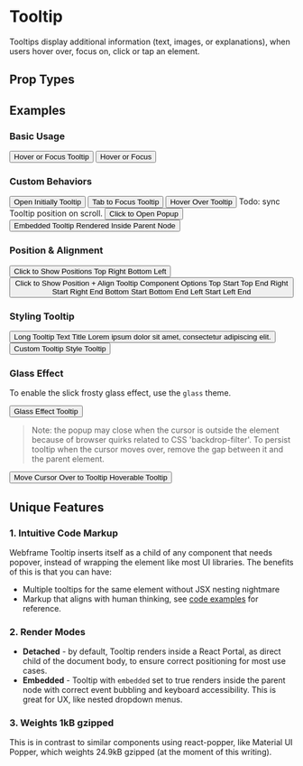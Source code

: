 
# Tooltip

Tooltips display additional information (text, images, or explanations), when users hover over, focus on, click or tap an element.

## Prop Types

<PropsTable component={Tooltip} />

## Examples

### Basic Usage

<CodeExample desc='Default Tooltip'>
  <Button>
    <Text>Hover or Focus</Text>
    <Tooltip>Tooltip</Tooltip>
  </Button>
</CodeExample>

<CodeExample desc='As `tooltip` property of `Button`'>
  <Button tooltip='Tooltip'>
    <Text>Hover or Focus</Text>
  </Button>
</CodeExample>

### Custom Behaviors

<CodeExample desc='Show Tooltip initially'>
  <Button>
    <Text>Open Initially</Text>
    <Tooltip openInitially>Tooltip</Tooltip>
  </Button>
</CodeExample>

<CodeExample desc='Appear on element `focus` only'>
  <Button>
    <Text>Tab to Focus</Text>
    <Tooltip on='focus'>Tooltip</Tooltip>
  </Button>
</CodeExample>

<CodeExample desc='Appear on element `hover` only'>
  <Button>
    <Text>Hover Over</Text>
    <Tooltip on='hover'>Tooltip</Tooltip>
  </Button>
</CodeExample>

<Callout emoji="🚨">
  Todo: sync Tooltip position on scroll.
</Callout>

<CodeExample desc='Open or close popup on `click`'>
  <Button>
    <Text>Click to Open</Text>
    <Tooltip on='click'>Popup</Tooltip>
  </Button>
</CodeExample>

<CodeExample desc='Render Tooltip inside parent node'>
  <Button>
    <Text>Embedded Tooltip</Text>
    <Tooltip embedded on='click'>Rendered Inside Parent Node</Tooltip>
  </Button>
</CodeExample>

### Position & Alignment

<CodeExample desc='Tooltip Position'>
  <Button>
    <Text>Click to Show Positions</Text>
    <Tooltip on='click' position='top'>Top</Tooltip>
    <Tooltip on='click' position='right'>Right</Tooltip>
    <Tooltip on='click' position='bottom'>Bottom</Tooltip>
    <Tooltip on='click' position='left'>Left</Tooltip>
  </Button>
</CodeExample>

<CodeExample desc='Aligning within Position'>
  <Button>
    <View>
      <Text className='padding'>Click to Show Position + Align</Text>
      <Text className='padding'>Tooltip Component Options</Text>
    </View>
    <Tooltip on='click' position='top' align='start'>Top Start</Tooltip>
    <Tooltip on='click' position='top' align='end'>Top End</Tooltip>
    <Tooltip on='click' position='right' align='start'>Right Start</Tooltip>
    <Tooltip on='click' position='right' align='end'>Right End</Tooltip>
    <Tooltip on='click' position='bottom' align='start'>Bottom Start</Tooltip>
    <Tooltip on='click' position='bottom' align='end'>Bottom End</Tooltip>
    <Tooltip on='click' position='left' align='start'>Left Start</Tooltip>
    <Tooltip on='click' position='left' align='end'>Left End</Tooltip>
  </Button>
</CodeExample>

### Styling Tooltip

<CodeExample desc='Tooltip adopts to content size by default'>
  <Button>
    <Text>Long Tooltip Text</Text>
    <Tooltip on={['click', 'hover', 'focus']}>
      <Text className='bold'>Title</Text>
      <Text className='p'>Lorem ipsum dolor sit amet, consectetur adipiscing elit.</Text>
    </Tooltip>
  </Button>
</CodeExample>

<CodeExample desc='Customize Tooltip with `className` or `style`'>
  <Button>
    <Text>Custom Tooltip Style</Text>
    <Tooltip className='bg-primary'
             style={{color: 'white'}}
             on={['click', 'hover', 'focus']}>Tooltip</Tooltip>
  </Button>
</CodeExample>

### Glass Effect

To enable the slick frosty glass effect, use the `glass` theme.

<CodeExample>
  <Button>
    <Text>Glass Effect</Text>
    <Tooltip theme='glass' on={['click', 'hover', 'focus']}>Tooltip</Tooltip>
  </Button>
</CodeExample>

> Note: the popup may close when the cursor is outside the element because of browser quirks related to CSS 'backdrop-filter'. To persist tooltip when the cursor moves over, remove the gap between it and the parent element.

<CodeExample desc='Hoverable Glass Theme Tooltip'>
  <Button>
    <Text>Move Cursor Over to Tooltip</Text>
    <Tooltip theme='glass' on={['click', 'hover', 'focus']} style={{margin: 0}}>Hoverable Tooltip</Tooltip>
  </Button>
</CodeExample>

## Unique Features

### 1. Intuitive Code Markup

Webframe Tooltip inserts itself as a child of any component that needs popover, instead of wrapping the element like most UI libraries. The benefits of this is that you can have:
- Multiple tooltips for the same element without JSX nesting nightmare
- Markup that aligns with human thinking, see [code examples](#examples) for reference.

### 2. Render Modes

- **Detached** - by default, Tooltip renders inside a React Portal, as direct child of the document body, to ensure correct positioning for most use cases.
- **Embedded** - Tooltip with `embedded`  set to true renders inside the parent node with correct event bubbling and keyboard accessibility. This is great for UX, like nested dropdown menus.

### 3. Weights 1kB gzipped

This is in contrast to similar components using react-popper, like Material UI Popper, which weights 24.9kB gzipped (at the moment of this writing).
